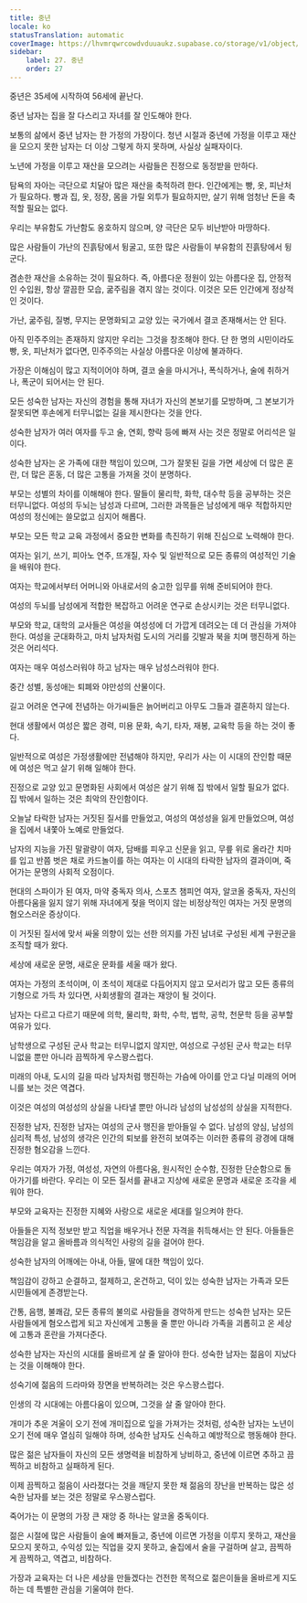 ```yaml
---
title: 중년
locale: ko
statusTranslation: automatic
coverImage: https://lhvmrqwrcowdvduuaukz.supabase.co/storage/v1/object/public/strapi-uploads/small_cover-educacion-fundamental.webp-2d51a7828a2b1309555be27f7e2a61a0.webp
sidebar:
    label: 27. 중년
    order: 27
---
```

중년은 35세에 시작하여 56세에 끝난다.

중년 남자는 집을 잘 다스리고 자녀를 잘 인도해야 한다.

보통의 삶에서 중년 남자는 한 가정의 가장이다. 청년 시절과 중년에 가정을 이루고 재산을 모으지 못한 남자는 더 이상 그렇게 하지 못하며, 사실상 실패자이다.

노년에 가정을 이루고 재산을 모으려는 사람들은 진정으로 동정받을 만하다.

탐욕의 자아는 극단으로 치달아 많은 재산을 축적하려 한다. 인간에게는 빵, 옷, 피난처가 필요하다. 빵과 집, 옷, 정장, 몸을 가릴 외투가 필요하지만, 살기 위해 엄청난 돈을 축적할 필요는 없다.

우리는 부유함도 가난함도 옹호하지 않으며, 양 극단은 모두 비난받아 마땅하다.

많은 사람들이 가난의 진흙탕에서 뒹굴고, 또한 많은 사람들이 부유함의 진흙탕에서 뒹군다.

겸손한 재산을 소유하는 것이 필요하다. 즉, 아름다운 정원이 있는 아름다운 집, 안정적인 수입원, 항상 깔끔한 모습, 굶주림을 겪지 않는 것이다. 이것은 모든 인간에게 정상적인 것이다.

가난, 굶주림, 질병, 무지는 문명화되고 교양 있는 국가에서 결코 존재해서는 안 된다.

아직 민주주의는 존재하지 않지만 우리는 그것을 창조해야 한다. 단 한 명의 시민이라도 빵, 옷, 피난처가 없다면, 민주주의는 사실상 아름다운 이상에 불과하다.

가장은 이해심이 많고 지적이어야 하며, 결코 술을 마시거나, 폭식하거나, 술에 취하거나, 폭군이 되어서는 안 된다.

모든 성숙한 남자는 자신의 경험을 통해 자녀가 자신의 본보기를 모방하며, 그 본보기가 잘못되면 후손에게 터무니없는 길을 제시한다는 것을 안다.

성숙한 남자가 여러 여자를 두고 술, 연회, 향락 등에 빠져 사는 것은 정말로 어리석은 일이다.

성숙한 남자는 온 가족에 대한 책임이 있으며, 그가 잘못된 길을 가면 세상에 더 많은 혼란, 더 많은 혼동, 더 많은 고통을 가져올 것이 분명하다.

부모는 성별의 차이를 이해해야 한다. 딸들이 물리학, 화학, 대수학 등을 공부하는 것은 터무니없다. 여성의 두뇌는 남성과 다르며, 그러한 과목들은 남성에게 매우 적합하지만 여성의 정신에는 쓸모없고 심지어 해롭다.

부모는 모든 학교 교육 과정에서 중요한 변화를 촉진하기 위해 진심으로 노력해야 한다.

여자는 읽기, 쓰기, 피아노 연주, 뜨개질, 자수 및 일반적으로 모든 종류의 여성적인 기술을 배워야 한다.

여자는 학교에서부터 어머니와 아내로서의 숭고한 임무를 위해 준비되어야 한다.

여성의 두뇌를 남성에게 적합한 복잡하고 어려운 연구로 손상시키는 것은 터무니없다.

부모와 학교, 대학의 교사들은 여성을 여성성에 더 가깝게 데려오는 데 더 관심을 가져야 한다. 여성을 군대화하고, 마치 남자처럼 도시의 거리를 깃발과 북을 치며 행진하게 하는 것은 어리석다.

여자는 매우 여성스러워야 하고 남자는 매우 남성스러워야 한다.

중간 성별, 동성애는 퇴폐와 야만성의 산물이다.

길고 어려운 연구에 전념하는 아가씨들은 늙어버리고 아무도 그들과 결혼하지 않는다.

현대 생활에서 여성은 짧은 경력, 미용 문화, 속기, 타자, 재봉, 교육학 등을 하는 것이 좋다.

일반적으로 여성은 가정생활에만 전념해야 하지만, 우리가 사는 이 시대의 잔인함 때문에 여성은 먹고 살기 위해 일해야 한다.

진정으로 교양 있고 문명화된 사회에서 여성은 살기 위해 집 밖에서 일할 필요가 없다. 집 밖에서 일하는 것은 최악의 잔인함이다.

오늘날 타락한 남자는 거짓된 질서를 만들었고, 여성의 여성성을 잃게 만들었으며, 여성을 집에서 내쫓아 노예로 만들었다.

남자의 지능을 가진 말괄량이 여자, 담배를 피우고 신문을 읽고, 무릎 위로 올라간 치마를 입고 반쯤 벗은 채로 카드놀이를 하는 여자는 이 시대의 타락한 남자의 결과이며, 죽어가는 문명의 사회적 오점이다.

현대의 스파이가 된 여자, 마약 중독자 의사, 스포츠 챔피언 여자, 알코올 중독자, 자신의 아름다움을 잃지 않기 위해 자녀에게 젖을 먹이지 않는 비정상적인 여자는 거짓 문명의 혐오스러운 증상이다.

이 거짓된 질서에 맞서 싸울 의향이 있는 선한 의지를 가진 남녀로 구성된 세계 구원군을 조직할 때가 왔다.

세상에 새로운 문명, 새로운 문화를 세울 때가 왔다.

여자는 가정의 초석이며, 이 초석이 제대로 다듬어지지 않고 모서리가 많고 모든 종류의 기형으로 가득 차 있다면, 사회생활의 결과는 재앙이 될 것이다.

남자는 다르고 다르기 때문에 의학, 물리학, 화학, 수학, 법학, 공학, 천문학 등을 공부할 여유가 있다.

남학생으로 구성된 군사 학교는 터무니없지 않지만, 여성으로 구성된 군사 학교는 터무니없을 뿐만 아니라 끔찍하게 우스꽝스럽다.

미래의 아내, 도시의 길을 따라 남자처럼 행진하는 가슴에 아이를 안고 다닐 미래의 어머니를 보는 것은 역겹다.

이것은 여성의 여성성의 상실을 나타낼 뿐만 아니라 남성의 남성성의 상실을 지적한다.

진정한 남자, 진정한 남자는 여성의 군사 행진을 받아들일 수 없다. 남성의 양심, 남성의 심리적 특성, 남성의 생각은 인간의 퇴보를 완전히 보여주는 이러한 종류의 광경에 대해 진정한 혐오감을 느낀다.

우리는 여자가 가정, 여성성, 자연의 아름다움, 원시적인 순수함, 진정한 단순함으로 돌아가기를 바란다. 우리는 이 모든 질서를 끝내고 지상에 새로운 문명과 새로운 조각을 세워야 한다.

부모와 교육자는 진정한 지혜와 사랑으로 새로운 세대를 일으켜야 한다.

아들들은 지적 정보만 받고 직업을 배우거나 전문 자격을 취득해서는 안 된다. 아들들은 책임감을 알고 올바름과 의식적인 사랑의 길을 걸어야 한다.

성숙한 남자의 어깨에는 아내, 아들, 딸에 대한 책임이 있다.

책임감이 강하고 순결하고, 절제하고, 온건하고, 덕이 있는 성숙한 남자는 가족과 모든 시민들에게 존경받는다.

간통, 음행, 불쾌감, 모든 종류의 불의로 사람들을 경악하게 만드는 성숙한 남자는 모든 사람들에게 혐오스럽게 되고 자신에게 고통을 줄 뿐만 아니라 가족을 괴롭히고 온 세상에 고통과 혼란을 가져다준다.

성숙한 남자는 자신의 시대를 올바르게 살 줄 알아야 한다. 성숙한 남자는 젊음이 지났다는 것을 이해해야 한다.

성숙기에 젊음의 드라마와 장면을 반복하려는 것은 우스꽝스럽다.

인생의 각 시대에는 아름다움이 있으며, 그것을 살 줄 알아야 한다.

개미가 추운 겨울이 오기 전에 개미집으로 잎을 가져가는 것처럼, 성숙한 남자는 노년이 오기 전에 매우 열심히 일해야 하며, 성숙한 남자도 신속하고 예방적으로 행동해야 한다.

많은 젊은 남자들이 자신의 모든 생명력을 비참하게 낭비하고, 중년에 이르면 추하고 끔찍하고 비참하고 실패하게 된다.

이제 끔찍하고 젊음이 사라졌다는 것을 깨닫지 못한 채 젊음의 장난을 반복하는 많은 성숙한 남자를 보는 것은 정말로 우스꽝스럽다.

죽어가는 이 문명의 가장 큰 재앙 중 하나는 알코올 중독이다.

젊은 시절에 많은 사람들이 술에 빠져들고, 중년에 이르면 가정을 이루지 못하고, 재산을 모으지 못하고, 수익성 있는 직업을 갖지 못하고, 술집에서 술을 구걸하며 살고, 끔찍하게 끔찍하고, 역겹고, 비참하다.

가장과 교육자는 더 나은 세상을 만들겠다는 건전한 목적으로 젊은이들을 올바르게 지도하는 데 특별한 관심을 기울여야 한다.

